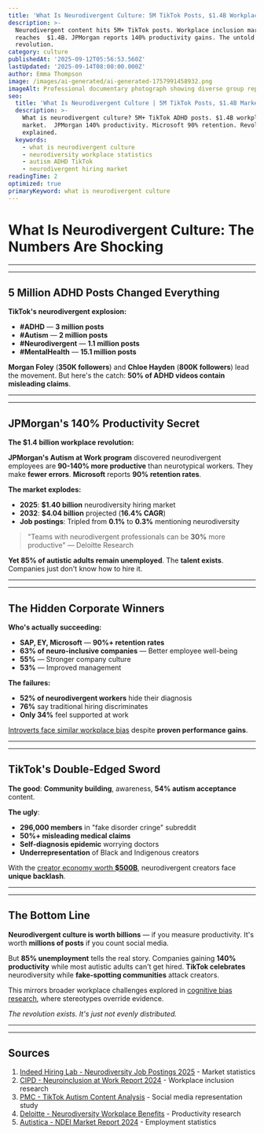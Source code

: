 ```yaml
---
title: 'What Is Neurodivergent Culture: 5M TikTok Posts, $1.4B Workplace Revolution'
description: >-
  Neurodivergent content hits 5M+ TikTok posts. Workplace inclusion market
  reaches  $1.4B. JPMorgan reports 140% productivity gains. The untold
  revolution.
category: culture
publishedAt: '2025-09-12T05:56:53.560Z'
lastUpdated: '2025-09-14T08:00:00.000Z'
author: Emma Thompson
image: /images/ai-generated/ai-generated-1757991458932.png
imageAlt: Professional documentary photograph showing diverse group representing neurodivergent voices in modern workplace setting with inclusive design elements and natural lighting
seo:
  title: 'What Is Neurodivergent Culture | 5M TikTok Posts, $1.4B Market 2025'
  description: >-
    What is neurodivergent culture? 5M+ TikTok ADHD posts. $1.4B workplace
    market.  JPMorgan 140% productivity. Microsoft 90% retention. Revolution
    explained.
  keywords:
    - what is neurodivergent culture
    - neurodiversity workplace statistics
    - autism ADHD TikTok
    - neurodivergent hiring market
readingTime: 2
optimized: true
primaryKeyword: what is neurodivergent culture
---
```


# What Is Neurodivergent Culture: The Numbers Are Shocking

---

---

## **5 Million** ADHD Posts Changed Everything

**TikTok's neurodivergent explosion:**

- **#ADHD** — **3 million posts**
- **#Autism** — **2 million posts**
- **#Neurodivergent** — **1.1 million posts**
- **#MentalHealth** — **15.1 million posts**

**Morgan Foley** (**350K followers**) and **Chloe Hayden** (**800K followers**) lead the movement. But here's the catch: **50% of ADHD videos contain misleading claims**.

---

---

## JPMorgan's **140%** Productivity Secret

**The **$1.4 billion** workplace revolution:**

**JPMorgan's Autism at Work program** discovered neurodivergent employees are **90-140% more productive** than neurotypical workers. They make **fewer errors**. **Microsoft** reports **90% retention rates**.

**The market explodes:**

- **2025**: **$1.40 billion** neurodiversity hiring market
- **2032**: **$4.04 billion** projected (**16.4% CAGR**)
- **Job postings**: Tripled from **0.1%** to **0.3%** mentioning neurodiversity

>

> "Teams with neurodivergent professionals can be **30%** more productive"
> — Deloitte Research

**Yet 85% of autistic adults remain unemployed**. The **talent exists**. Companies just don't know how to hire it.

---

---

## The Hidden Corporate Winners

**Who's actually succeeding:**

- **SAP, EY, Microsoft** — **90%+ retention rates**
- **63% of neuro-inclusive companies** — Better employee well-being
- **55%** — Stronger company culture
- **53%** — Improved management

**The failures:**

- **52% of neurodivergent workers** hide their diagnosis
- **76%** say traditional hiring discriminates
- **Only 34%** feel supported at work

[Introverts face similar workplace bias](/psychology/why-introverts-excel-at-deep-work-psychology-research-2025) despite **proven performance gains**.

---

---

## TikTok's Double-Edged Sword

**The good**: **Community building**, awareness, **54% autism acceptance** content.

**The ugly**:

- **296,000 members** in "fake disorder cringe" subreddit
- **50%+ misleading medical claims**
- **Self-diagnosis epidemic** worrying doctors
- **Underrepresentation** of Black and Indigenous creators

With the [creator economy worth **$500B**](/culture/creator-economy-hits-500-billion), neurodivergent creators face **unique backlash**.

---

---

## The Bottom Line

**Neurodivergent culture is worth billions** — if you measure productivity. It's worth **millions of posts** if you count social media.

But **85% unemployment** tells the real story. Companies gaining **140% productivity** while most autistic adults can't get hired. **TikTok celebrates** neurodiversity while **fake-spotting communities** attack creators.

This mirrors broader workplace challenges explored in [cognitive bias research](/psychology/your-brain-lies-to-you-cognitive-biases-2025), where stereotypes override evidence.

_The revolution exists. It's just not evenly distributed._

---

---

## Sources

1. [Indeed Hiring Lab - Neurodiversity Job Postings 2025](https://www.hiringlab.org/2025/03/18/neurodiversity-inclusive-postings-are-rising/) - Market statistics
2. [CIPD - Neuroinclusion at Work Report 2024](https://www.cipd.org/globalassets/media/knowledge/knowledge-hub/reports/2024-pdfs/2024-neuroinclusion-at-work-report-8545.pdf) - Workplace inclusion research
3. [PMC - TikTok Autism Content Analysis](https://pmc.ncbi.nlm.nih.gov/articles/PMC9756849/) - Social media representation study
4. [Deloitte - Neurodiversity Workplace Benefits](https://www.deloitte.com/us/en/insights/topics/talent/neurodiversity-in-the-workplace.html) - Productivity research
5. [Autistica - NDEI Market Report 2024](https://www.autistica.org.uk/about-us/news/neurodiversity-employment-index-2024) - Employment statistics
